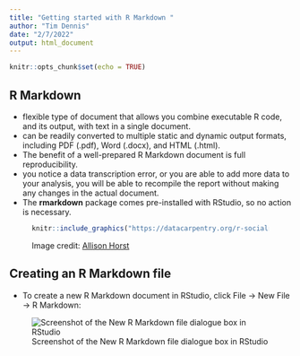 ```yaml
---
title: "Getting started with R Markdown "
author: "Tim Dennis"
date: "2/7/2022"
output: html_document
---
```


```r
knitr::opts_chunk$set(echo = TRUE)
```

## R Markdown

* flexible type of document that allows you combine 
executable R code, and its output, with text in a single document. 
* can be readily converted to multiple static and dynamic output
formats, including PDF (.pdf), Word (.docx), and HTML (.html).
* The benefit of a well-prepared R Markdown document is full reproducibility. 
* you notice a data transcription error, or you are able to
add more data to your analysis, you will be able to recompile the report without making any changes in the actual document.
* The **rmarkdown** package comes pre-installed with RStudio, so no action is  necessary.

<figure>
```r
knitr::include_graphics("https://datacarpentry.org/r-socialsci/fig/rmarkdown_wizards.png")
```
<figcaption>
Image credit: <a href="https://github.com/allisonhorst/stats-illustrations">Allison Horst</a>
</figcaption>
</figure>

## Creating an R Markdown file

* To create a new R Markdown document in RStudio, click File -> New File -> R Markdown:

![Screenshot of the New R Markdown file dialogue box in RStudio](https://datacarpentry.org/r-socialsci/fig/new-rmd.png)

